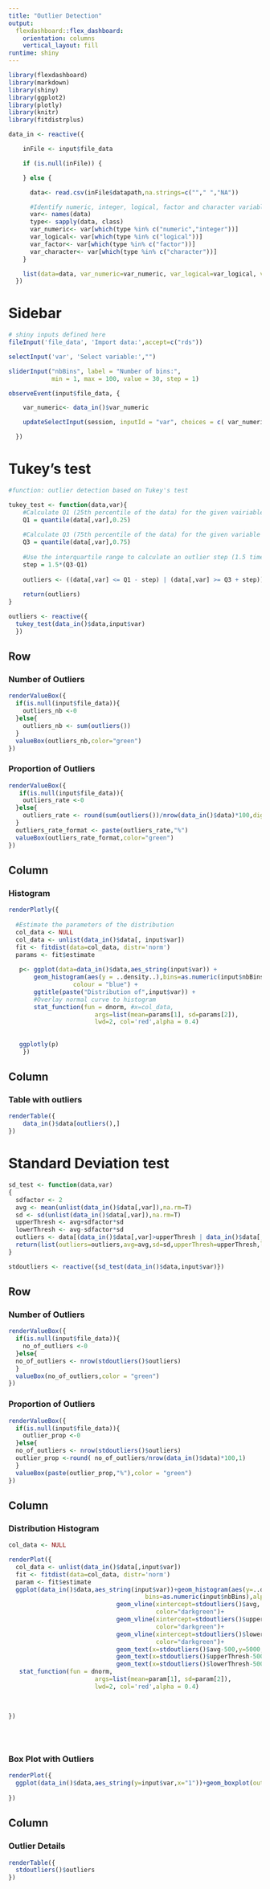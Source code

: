 ---
title: "Outlier Detection"
output: 
  flexdashboard::flex_dashboard:
    orientation: columns
    vertical_layout: fill
runtime: shiny 
---

```{r setup, include=FALSE}
library(flexdashboard)
library(markdown)
library(shiny)
library(ggplot2)
library(plotly)
library(knitr)
library(fitdistrplus)
```

```{r}
data_in <- reactive({

    inFile <- input$file_data

    if (is.null(inFile)) {

    } else {

      data<- read.csv(inFile$datapath,na.strings=c(""," ","NA"))

      #Identify numeric, integer, logical, factor and character variables
      var<- names(data)
      type<- sapply(data, class)
      var_numeric<- var[which(type %in% c("numeric","integer"))]
      var_logical<- var[which(type %in% c("logical"))]
      var_factor<- var[which(type %in% c("factor"))]
      var_character<- var[which(type %in% c("character"))]
    }

    list(data=data, var_numeric=var_numeric, var_logical=var_logical, var_factor=var_factor, var_character=var_character)
  })
```

Sidebar {.sidebar}
===================================== 

```{r}
# shiny inputs defined here
fileInput('file_data', 'Import data:',accept=c("rds"))

selectInput('var', 'Select variable:',"")

sliderInput("nbBins", label = "Number of bins:",
            min = 1, max = 100, value = 30, step = 1)
```

```{r}
observeEvent(input$file_data, {

    var_numeric<- data_in()$var_numeric

    updateSelectInput(session, inputId = "var", choices = c( var_numeric))

  })
```


Tukey's test {data-orientation=rows}
=====================================  


```{r}
#function: outlier detection based on Tukey's test

tukey_test <- function(data,var){
    #Calculate Q1 (25th percentile of the data) for the given vairiable
    Q1 = quantile(data[,var],0.25)
    
    #Calculate Q3 (75th percentile of the data) for the given variable
    Q3 = quantile(data[,var],0.75)
    
    #Use the interquartile range to calculate an outlier step (1.5 times the interquartile       range)
    step = 1.5*(Q3-Q1)
    
    outliers <- ((data[,var] <= Q1 - step) | (data[,var] >= Q3 + step))
    
    return(outliers)
}
```




```{r results="hide"}
outliers <- reactive({
  tukey_test(data_in()$data,input$var)
  })
```


Row
-----------------------------------------------------------------------

### Number of Outliers
```{r}
renderValueBox({
  if(is.null(input$file_data)){
    outliers_nb <-0
  }else{
    outliers_nb <- sum(outliers())
  }
  valueBox(outliers_nb,color="green")
})
```

### Proportion of Outliers
```{r}
renderValueBox({
   if(is.null(input$file_data)){
    outliers_rate <-0
  }else{
    outliers_rate <- round(sum(outliers())/nrow(data_in()$data)*100,digits = 1)
  }
  outliers_rate_format <- paste(outliers_rate,"%")
  valueBox(outliers_rate_format,color="green")
})
```


Column {data-width=650}
-----------------------------------------------------------------------

### Histogram {data-height=600}


```{r}
renderPlotly({
  
  #Estimate the parameters of the distribution
  col_data <- NULL
  col_data <- unlist(data_in()$data[, input$var])
  fit <- fitdist(data=col_data, distr='norm')
  params <- fit$estimate
  
   p<- ggplot(data=data_in()$data,aes_string(input$var)) +
       geom_histogram(aes(y = ..density..),bins=as.numeric(input$nbBins),
                  colour = "blue") +
       ggtitle(paste("Distribution of",input$var)) +
       #Overlay normal curve to histogram
       stat_function(fun = dnorm, #x=col_data,  
                        args=list(mean=params[1], sd=params[2]),
                        lwd=2, col='red',alpha = 0.4)
    
 
   ggplotly(p)
    })
```

Column {data-width=350}
-----------------------------------------------------------------------

### Table with outliers

```{r}
renderTable({
    data_in()$data[outliers(),]
})
```

Standard Deviation test {data-orientation=rows}
=====================================     


```{r}

sd_test <- function(data,var)
{
  sdfactor <- 2
  avg <- mean(unlist(data_in()$data[,var]),na.rm=T)
  sd <- sd(unlist(data_in()$data[,var]),na.rm=T)
  upperThresh <- avg+sdfactor*sd
  lowerThresh <- avg-sdfactor*sd
  outliers <- data[(data_in()$data[,var]>upperThresh | data_in()$data[,var] < lowerThresh),]
  return(list(outliers=outliers,avg=avg,sd=sd,upperThresh=upperThresh,lowerThresh=lowerThresh))
}
```

```{r}
stdoutliers <- reactive({sd_test(data_in()$data,input$var)})
```


Row 
-------------------------------------

### Number of Outliers

```{r}
renderValueBox({
  if(is.null(input$file_data)){
    no_of_outliers <-0
  }else{
  no_of_outliers <- nrow(stdoutliers()$outliers)
  }
  valueBox(no_of_outliers,color = "green")
})
```

### Proportion of Outliers

```{r}
renderValueBox({
  if(is.null(input$file_data)){
    outlier_prop <-0
  }else{
  no_of_outliers <- nrow(stdoutliers()$outliers)
  outlier_prop <-round( no_of_outliers/nrow(data_in()$data)*100,1)
  }
  valueBox(paste(outlier_prop,"%"),color = "green")
})
```
   

Column {data-width=650}
-------------------------------------

### Distribution Histogram

```{r}
col_data <- NULL

renderPlot({
  col_data <- unlist(data_in()$data[,input$var])
  fit <- fitdist(data=col_data, distr='norm')
  param <- fit$estimate
  ggplot(data_in()$data,aes_string(input$var))+geom_histogram(aes(y=..density..),color="blue",
                                      bins=as.numeric(input$nbBins),alpha=0.4)+
                              geom_vline(xintercept=stdoutliers()$avg,
                                         color="darkgreen")+
                              geom_vline(xintercept=stdoutliers()$upperThresh,
                                         color="darkgreen")+
                              geom_vline(xintercept=stdoutliers()$lowerThresh,
                                         color="darkgreen")+
                              geom_text(x=stdoutliers()$avg-500,y=5000,                                    angle=90,label=paste("avg.=",round(stdoutliers()$avg),2))+
                              geom_text(x=stdoutliers()$upperThresh-500,y=5000,                                   angle=90,label=paste("Upper=",round(stdoutliers()$upperThresh),2))+
                              geom_text(x=stdoutliers()$lowerThresh-500,y=5000,                                   angle=90,label=paste("Lower=",round(stdoutliers()$lowerThresh),2)) +
   stat_function(fun = dnorm,  
                        args=list(mean=param[1], sd=param[2]),
                        lwd=2, col='red',alpha = 0.4)
 
 

})
 
    
                         
```

### Box Plot with Outliers
```{r}
renderPlot({
  ggplot(data_in()$data,aes_string(y=input$var,x="1"))+geom_boxplot(outlier.colour = "red")+coord_flip()
 
})


```





Column {data-width=650}
-------------------------------------
   
### Outlier Details
```{r}

renderTable({
  stdoutliers()$outliers
})

```

```{r}
```   
    
